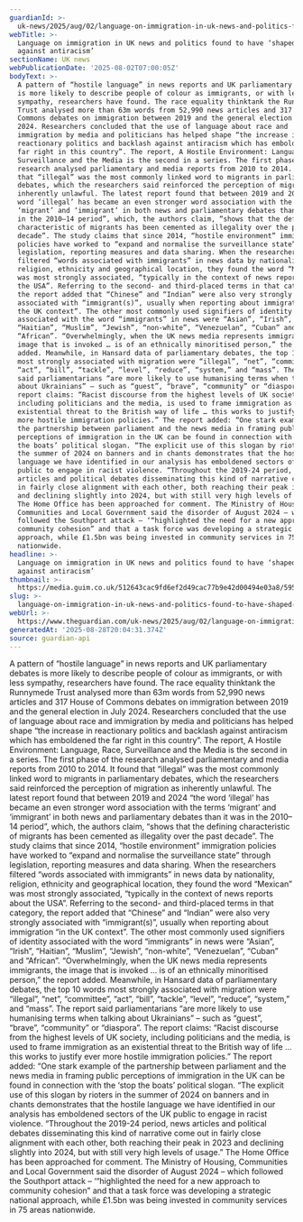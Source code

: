 ```yaml
---
guardianId: >-
  uk-news/2025/aug/02/language-on-immigration-in-uk-news-and-politics-found-to-have-shaped-backlash-against-antiracism
webTitle: >-
  Language on immigration in UK news and politics found to have ‘shaped backlash
  against antiracism’
sectionName: UK news
webPublicationDate: '2025-08-02T07:00:05Z'
bodyText: >-
  A pattern of “hostile language” in news reports and UK parliamentary debates
  is more likely to describe people of colour as immigrants, or with less
  sympathy, researchers have found. The race equality thinktank the Runnymede
  Trust analysed more than 63m words from 52,990 news articles and 317 House of
  Commons debates on immigration between 2019 and the general election in July
  2024. Researchers concluded that the use of language about race and
  immigration by media and politicians has helped shape “the increase in
  reactionary politics and backlash against antiracism which has emboldened the
  far right in this country”. The report, A Hostile Environment: Language, Race,
  Surveillance and the Media is the second in a series. The first phase of the
  research analysed parliamentary and media reports from 2010 to 2014. It found
  that “illegal” was the most commonly linked word to migrants in parliamentary
  debates, which the researchers said reinforced the perception of migration as
  inherently unlawful. The latest report found that between 2019 and 2024 “the
  word ‘illegal’ has became an even stronger word association with the terms
  ‘migrant’ and ‘immigrant’ in both news and parliamentary debates than it was
  in the 2010–14 period”, which, the authors claim, “shows that the defining
  characteristic of migrants has been cemented as illegality over the past
  decade”. The study claims that since 2014, “hostile environment” immigration
  policies have worked to “expand and normalise the surveillance state” through
  legislation, reporting measures and data sharing. When the researchers
  filtered “words associated with immigrants” in news data by nationality,
  religion, ethnicity and geographical location, they found the word “Mexican”
  was most strongly associated, “typically in the context of news reports about
  the USA”. Referring to the second- and third-placed terms in that category,
  the report added that “Chinese” and “Indian” were also very strongly
  associated with “immigrant(s)”, usually when reporting about immigration “in
  the UK context”. The other most commonly used signifiers of identity
  associated with the word “immigrants” in news were “Asian”, “Irish”,
  “Haitian”, “Muslim”, “Jewish”, “non-white”, “Venezuelan”, “Cuban” and
  “African”. “Overwhelmingly, when the UK news media represents immigrants, the
  image that is invoked … is of an ethnically minoritised person,” the report
  added. Meanwhile, in Hansard data of parliamentary debates, the top 10 words
  most strongly associated with migration were “illegal”, “net”, “committee”,
  “act”, “bill”, “tackle”, “level”, “reduce”, “system,” and “mass”. The report
  said parliamentarians “are more likely to use humanising terms when talking
  about Ukrainians” – such as “guest”, “brave”, “community” or “diaspora”. The
  report claims: “Racist discourse from the highest levels of UK society,
  including politicians and the media, is used to frame immigration as an
  existential threat to the British way of life … this works to justify ever
  more hostile immigration policies.” The report added: “One stark example of
  the partnership between parliament and the news media in framing public
  perceptions of immigration in the UK can be found in connection with the ‘stop
  the boats’ political slogan. “The explicit use of this slogan by rioters in
  the summer of 2024 on banners and in chants demonstrates that the hostile
  language we have identified in our analysis has emboldened sectors of the UK
  public to engage in racist violence. “Throughout the 2019-24 period, news
  articles and political debates disseminating this kind of narrative come out
  in fairly close alignment with each other, both reaching their peak in 2023
  and declining slightly into 2024, but with still very high levels of usage.”
  The Home Office has been approached for comment. The Ministry of Housing,
  Communities and Local Government said the disorder of August 2024 – which
  followed the Southport attack – ‘“highlighted the need for a new approach to
  community cohesion” and that a task force was developing a strategic national
  approach, while £1.5bn was being invested in community services in 75 areas
  nationwide.
headline: >-
  Language on immigration in UK news and politics found to have ‘shaped backlash
  against antiracism’
thumbnail: >-
  https://media.guim.co.uk/512643cac9fd6ef2d49cac77b9e42d00494e03a8/595_145_4632_3706/500.jpg
slug: >-
  language-on-immigration-in-uk-news-and-politics-found-to-have-shaped-backlash-against-antiracism
webUrl: >-
  https://www.theguardian.com/uk-news/2025/aug/02/language-on-immigration-in-uk-news-and-politics-found-to-have-shaped-backlash-against-antiracism
generatedAt: '2025-08-28T20:04:31.374Z'
source: guardian-api
---
```

A pattern of “hostile language” in news reports and UK parliamentary debates is more likely to describe people of colour as immigrants, or with less sympathy, researchers have found. The race equality thinktank the Runnymede Trust analysed more than 63m words from 52,990 news articles and 317 House of Commons debates on immigration between 2019 and the general election in July 2024. Researchers concluded that the use of language about race and immigration by media and politicians has helped shape “the increase in reactionary politics and backlash against antiracism which has emboldened the far right in this country”. The report, A Hostile Environment: Language, Race, Surveillance and the Media is the second in a series. The first phase of the research analysed parliamentary and media reports from 2010 to 2014. It found that “illegal” was the most commonly linked word to migrants in parliamentary debates, which the researchers said reinforced the perception of migration as inherently unlawful. The latest report found that between 2019 and 2024 “the word ‘illegal’ has became an even stronger word association with the terms ‘migrant’ and ‘immigrant’ in both news and parliamentary debates than it was in the 2010–14 period”, which, the authors claim, “shows that the defining characteristic of migrants has been cemented as illegality over the past decade”. The study claims that since 2014, “hostile environment” immigration policies have worked to “expand and normalise the surveillance state” through legislation, reporting measures and data sharing. When the researchers filtered “words associated with immigrants” in news data by nationality, religion, ethnicity and geographical location, they found the word “Mexican” was most strongly associated, “typically in the context of news reports about the USA”. Referring to the second- and third-placed terms in that category, the report added that “Chinese” and “Indian” were also very strongly associated with “immigrant(s)”, usually when reporting about immigration “in the UK context”. The other most commonly used signifiers of identity associated with the word “immigrants” in news were “Asian”, “Irish”, “Haitian”, “Muslim”, “Jewish”, “non-white”, “Venezuelan”, “Cuban” and “African”. “Overwhelmingly, when the UK news media represents immigrants, the image that is invoked … is of an ethnically minoritised person,” the report added. Meanwhile, in Hansard data of parliamentary debates, the top 10 words most strongly associated with migration were “illegal”, “net”, “committee”, “act”, “bill”, “tackle”, “level”, “reduce”, “system,” and “mass”. The report said parliamentarians “are more likely to use humanising terms when talking about Ukrainians” – such as “guest”, “brave”, “community” or “diaspora”. The report claims: “Racist discourse from the highest levels of UK society, including politicians and the media, is used to frame immigration as an existential threat to the British way of life … this works to justify ever more hostile immigration policies.” The report added: “One stark example of the partnership between parliament and the news media in framing public perceptions of immigration in the UK can be found in connection with the ‘stop the boats’ political slogan. “The explicit use of this slogan by rioters in the summer of 2024 on banners and in chants demonstrates that the hostile language we have identified in our analysis has emboldened sectors of the UK public to engage in racist violence. “Throughout the 2019-24 period, news articles and political debates disseminating this kind of narrative come out in fairly close alignment with each other, both reaching their peak in 2023 and declining slightly into 2024, but with still very high levels of usage.” The Home Office has been approached for comment. The Ministry of Housing, Communities and Local Government said the disorder of August 2024 – which followed the Southport attack – ‘“highlighted the need for a new approach to community cohesion” and that a task force was developing a strategic national approach, while £1.5bn was being invested in community services in 75 areas nationwide.
